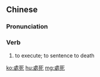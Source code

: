 {{also|处死}}
==Chinese==
{{zh-forms|s=处死}}

===Pronunciation===
{{zh-pron
|m=chǔsǐ
|h=pfs=chhú-sí
|mn=chhú-sí
|cat=v
}}

===Verb===
{{zh-verb}}

# to execute; to sentence to death

[[ko:處死]]
[[hu:處死]]
[[mg:處死]]